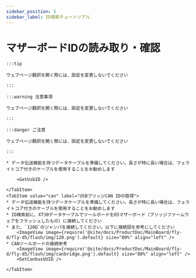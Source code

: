 ```yaml
---
sidebar_position: 5
sidebar_label: ID検索チュートリアル
---
```










# マザーボードIDの読み取り・確認

    :::tip

    ウェブページ翻訳を開く際には、設定を変更しないでください

    :::

    :::warning 注意事項

    ウェブページ翻訳を開く際には、設定を変更しないでください

    :::

    :::danger ご注意

    ウェブページ翻訳を開く際には、設定を変更しないでください

    :::

<Tabs>
    <TabItem value="usb" label="USB IDの取得" default>
        
    * データ伝送機能を持つデータケーブルを準備してください。長さが特に長い場合は、フェライトコア付きのケーブルを使用することをお勧めします
    
        <GetUsbID />
        
    </TabItem>
    <TabItem value="can" label="USBブリッジCAN IDの取得">
    * データ伝送機能を持つデータケーブルを準備してください。長さが特に長い場合は、フェライトコア付きのケーブルを使用することをお勧めします
    * ID検索前に、XT30データケーブルでツールボードをD5マザーボード（ブリッジファームウェアをフラッシュしたもの）に接続してください
    * また、`120Ω`のジャンパを接続してください。以下に接続図を参考にしてください
        <ImageView image={require('@site/docs/ProductDoc/MainBoard/fly-d/fly-d5/flash/img/120.png').default} size="80%" align="left" />
    * CANツールボードの接続参考
        <ImageView image={require('@site/docs/ProductDoc/MainBoard/fly-d/fly-d5/flash/img/canbridge.png').default} size="80%" align="left" />   
        <GetCanbusUUID />

    </TabItem>
</Tabs>